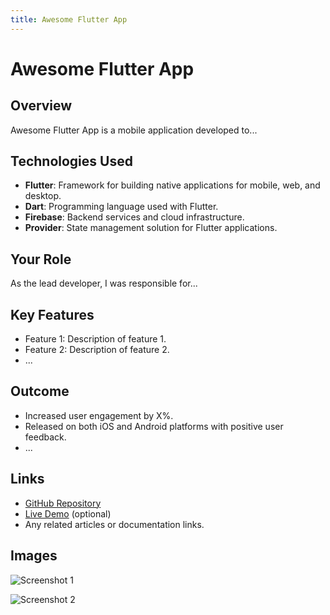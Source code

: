 ```yaml
---
title: Awesome Flutter App
---
```


# Awesome Flutter App

## Overview

Awesome Flutter App is a mobile application developed to...

## Technologies Used

- **Flutter**: Framework for building native applications for mobile, web, and desktop.
- **Dart**: Programming language used with Flutter.
- **Firebase**: Backend services and cloud infrastructure.
- **Provider**: State management solution for Flutter applications.

## Your Role

As the lead developer, I was responsible for...

## Key Features

- Feature 1: Description of feature 1.
- Feature 2: Description of feature 2.
- ...

## Outcome

- Increased user engagement by X%.
- Released on both iOS and Android platforms with positive user feedback.
- ...

## Links

- [GitHub Repository](https://github.com/yourusername/awesome-flutter-app)
- [Live Demo](https://yourappdemo.com) (optional)
- Any related articles or documentation links.

## Images


![Screenshot 1](https://via.placeholder.com/800x400)

![Screenshot 2](https://via.placeholder.com/800x400)
